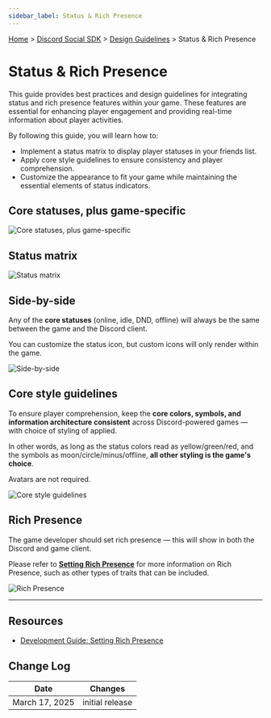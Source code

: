 ```yaml
---
sidebar_label: Status & Rich Presence
---
```


[Home](#DOCS_INTRO) > [Discord Social SDK](#DOCS_DISCORD_SOCIAL_SDK_OVERVIEW) > [Design Guidelines](#DOCS_DISCORD_SOCIAL_SDK_DESIGN_GUIDELINES) > Status & Rich Presence

# Status & Rich Presence

This guide provides best practices and design guidelines for integrating status and rich presence features within your game. These features are essential for enhancing player engagement and providing real-time information about player activities.

By following this guide, you will learn how to:

- Implement a status matrix to display player statuses in your friends list.
- Apply core style guidelines to ensure consistency and player comprehension.
- Customize the appearance to fit your game while maintaining the essential elements of status indicators.

## Core statuses, plus game-specific

![Core statuses, plus game-specific](social-sdk/design-guidelines/StatusPresence-02.webp)

## Status matrix

![Status matrix](social-sdk/design-guidelines/StatusPresence-03.webp)

## Side-by-side

Any of the **core statuses** (online, idle, DND, offline) will always be the same between the game and the Discord client.

You can customize the status icon, but custom icons will only render within the game.

![Side-by-side](social-sdk/design-guidelines/StatusPresence-04.webp)

## Core style guidelines

To ensure player comprehension, keep the **core colors, symbols, and information architecture consistent** across Discord-powered games — with choice of styling of applied. 

In other words, as long as the status colors read as yellow/green/red, and the symbols as moon/circle/minus/offline, **all other styling is the game's choice**. 

Avatars are not required.

![Core style guidelines](social-sdk/design-guidelines/StatusPresence-05.webp)

## Rich Presence

The game developer should set rich presence — this will show in both the Discord and game client. 

Please refer to [**Setting Rich Presence**](#DOCS_DISCORD_SOCIAL_SDK_DEVELOPMENT_GUIDES_SETTING_RICH_PRESENCE) for more information on Rich Presence, such as other types of traits that can be included.

![Rich Presence](social-sdk/design-guidelines/StatusPresence-06.webp)

---

## Resources 

- [Development Guide: Setting Rich Presence](#DOCS_DISCORD_SOCIAL_SDK_DEVELOPMENT_GUIDES_SETTING_RICH_PRESENCE)

## Change Log

| Date           | Changes         |
|----------------|-----------------|
| March 17, 2025 | initial release |
